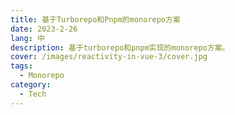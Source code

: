 ---
title: 基于Turborepo和Pnpm的monorepo方案
date: 2023-2-26
lang: 中
description: 基于turborepo和pnpm实现的monorepo方案。
cover: /images/reactivity-in-vue-3/cover.jpg
tags:
  - Monorepo
category:
  - Tech
---
